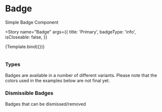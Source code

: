 

<Meta title="Components/Badge" component={Badge} />

# Badge

Simple Badge Component

<Story
  name="Badge"
  args={{
    title: 'Primary',
    badgeType: 'info',
    isCloseable: false,
  }}
>
  {Template.bind({})}
</Story>

#

### Types

Badges are available in a number of different variants. Please note that the colors used in the examples below are not final yet.

<Canvas>
  <Badge title="Badge" />
  <Badge title="Information" badgeType="info" />
  <Badge title="Information" badgeType="success" />
  <Badge title="Information" badgeType="warning" />
  <Badge title="Information" badgeType="danger" />
  <Badge title="Information" badgeType="light" />
  <Badge title="Information" badgeType="dark" />
</Canvas>

### Dismissible Badges

Badges that can be dismissed/removed

<Canvas>
  <Badge title="Badge" isCloseable />
  <Badge title="Information" badgeType="info" isCloseable />
  <Badge title="Information" badgeType="success" isCloseable />
  <Badge title="Information" badgeType="warning" isCloseable />
  <Badge title="Information" badgeType="danger" isCloseable />
  <Badge title="Information" badgeType="light" isCloseable />
  <Badge title="Information" badgeType="dark" isCloseable />
</Canvas>
